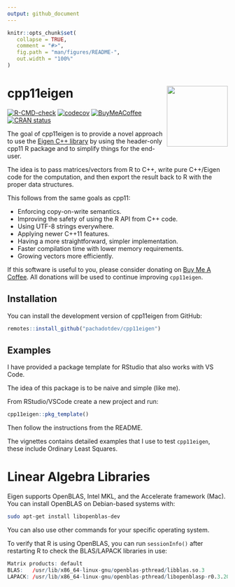 ```yaml
---
output: github_document
---
```


<!-- README.md is generated from README.Rmd. Please edit that file -->

```r
knitr::opts_chunk$set(
   collapse = TRUE,
   comment = "#>",
   fig.path = "man/figures/README-",
   out.width = "100%"
)
```

# cpp11eigen <img src="man/figures/logo.svg" align="right" height="139" alt="" />

<!-- badges: start -->
[![R-CMD-check](https://github.com/pachadotdev/cpp11eigen/actions/workflows/R-CMD-check.yaml/badge.svg)](https://github.com/pachadotdev/cpp11eigen/actions/workflows/R-CMD-check.yaml)
[![codecov](https://codecov.io/gh/pachadotdev/cpp11eigen/graph/badge.svg?token=F2AaMydPfu)](https://app.codecov.io/gh/pachadotdev/cpp11eigen)
[![BuyMeACoffee](https://raw.githubusercontent.com/pachadotdev/buymeacoffee-badges/main/bmc-donate-white.svg)](https://buymeacoffee.com/pacha)
[![CRAN status](https://www.r-pkg.org/badges/version/cpp11eigen)](https://CRAN.R-project.org/package=cpp11eigen)
<!-- badges: end -->

The goal of cpp11eigen is to provide a novel approach to use the [Eigen
C++ library](https://eigen.tuxfamily.org/index.php?title=Main_Page) by using the
header-only cpp11 R package and to simplify things for the end-user.

The idea is to pass matrices/vectors from R to C++, write pure C++/Eigen
code for the computation, and then export the result back to R with the proper
data structures.

This follows from the same goals as cpp11:

* Enforcing copy-on-write semantics.
* Improving the safety of using the R API from C++ code.
* Using UTF-8 strings everywhere.
* Applying newer C++11 features.
* Having a more straightforward, simpler implementation.
* Faster compilation time with lower memory requirements.
* Growing vectors more efficiently.

If this software is useful to you, please consider donating on
[Buy Me A Coffee](https://buymeacoffee.com/pacha). All donations will
be used to continue improving `cpp11eigen`.

## Installation

You can install the development version of cpp11eigen from GitHub:

``` r
remotes::install_github("pachadotdev/cpp11eigen")
```

## Examples

I have provided a package template for RStudio that also works with VS Code.

The idea of this package is to be naive and simple (like me).

From RStudio/VSCode create a new project and run:

```r
cpp11eigen::pkg_template()
```

Then follow the instructions from the README.

The vignettes contains detailed examples that I use to test `cpp11eigen`,
these include Ordinary Least Squares.

# Linear Algebra Libraries

Eigen supports OpenBLAS, Intel MKL, and the Accelerate framework (Mac). You
can install OpenBLAS on Debian-based systems with:

```sh
sudo apt-get install libopenblas-dev
```

You can also use other commands for your specific operating system.

To verify that R is using OpenBLAS, you can run `sessionInfo()` after restarting
R to check the BLAS/LAPACK libraries in use:

```r
Matrix products: default
BLAS:   /usr/lib/x86_64-linux-gnu/openblas-pthread/libblas.so.3 
LAPACK: /usr/lib/x86_64-linux-gnu/openblas-pthread/libopenblasp-r0.3.20.so; LAPACK version 3.10.0
```
